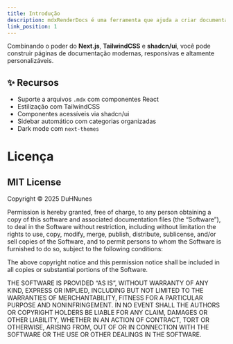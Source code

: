 ```yaml
---
title: Introdução
description: mdxRenderDocs é uma ferramenta que ajuda a criar documentação técnica de forma simples e eficiente
link_position: 1
---
```


Combinando o poder do **Next.js**, **TailwindCSS** e **shadcn/ui**, você pode construir páginas de documentação modernas, responsivas e altamente personalizáveis.

## ✨ Recursos

- Suporte a arquivos `.mdx` com componentes React
- Estilização com TailwindCSS
- Componentes acessíveis via shadcn/ui
- Sidebar automático com categorias organizadas
- Dark mode com `next-themes`

# Licença

## MIT License

Copyright © 2025 DuHNunes

Permission is hereby granted, free of charge, to any person obtaining a copy of this software and associated documentation files (the “Software”), to deal in the Software without restriction, including without limitation the rights to use, copy, modify, merge, publish, distribute, sublicense, and/or sell copies of the Software, and to permit persons to whom the Software is furnished to do so, subject to the following conditions:

The above copyright notice and this permission notice shall be included in all copies or substantial portions of the Software.

THE SOFTWARE IS PROVIDED “AS IS”, WITHOUT WARRANTY OF ANY KIND, EXPRESS OR IMPLIED, INCLUDING BUT NOT LIMITED TO THE WARRANTIES OF MERCHANTABILITY, FITNESS FOR A PARTICULAR PURPOSE AND NONINFRINGEMENT. IN NO EVENT SHALL THE AUTHORS OR COPYRIGHT HOLDERS BE LIABLE FOR ANY CLAIM, DAMAGES OR OTHER LIABILITY, WHETHER IN AN ACTION OF CONTRACT, TORT OR OTHERWISE, ARISING FROM, OUT OF OR IN CONNECTION WITH THE SOFTWARE OR THE USE OR OTHER DEALINGS IN THE SOFTWARE.
